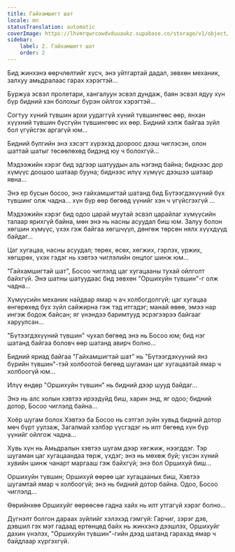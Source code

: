 ```yaml
---
title: Гайхамшигт шат
locale: mn
statusTranslation: automatic
coverImage: https://lhvmrqwrcowdvduuaukz.supabase.co/storage/v1/object/public/strapi-uploads/small_cover-tratado-de-psicologia-revolucionaria.webp-5e15e1cec4e0ebebcde5d7fc7565d8fd.webp
sidebar:
    label: 2. Гайхамшигт шат
    order: 2
---
```

Бид жинхэнэ өөрчлөлтийг хүсч, энэ уйтгартай дадал, зөвхөн механик, залхуу амьдралаас гарах хэрэгтэй...

Буржуа эсвэл пролетари, хангалуун эсвэл дундаж, баян эсвэл ядуу хүн бүр бидний хэн болохыг бүрэн ойлгох хэрэгтэй...

Согтуу хүний түвшин архи уудаггүй хүний түвшингөөс өөр, янхан хүүхний түвшин бүсгүйн түвшингөөс их өөр. Бидний хэлж байгаа зүйл бол үгүйсгэх аргагүй юм...

Бидний бүлгийн энэ хэсэгт хүрэхэд доороос дээш чиглэсэн, олон шаттай шатыг төсөөлөхөд бидэнд юу ч болохгүй...

Мэдээжийн хэрэг бид эдгээр шатуудын аль нэгэнд байна; биднээс дор хүмүүс доошоо шатаар бууна; биднээс илүү хүмүүс дээшээ шатаар явна...

Энэ ер бусын босоо, энэ гайхамшигтай шатанд бид Бүтээгдэхүүний бүх түвшинг олж чадна... хүн бүр өөр бөгөөд үүнийг хэн ч үгүйсгэхгүй ...

Мэдээжийн хэрэг бид одоо царай муутай эсвэл царайлаг хүмүүсийн талаар ярихгүй байна, мөн энэ нь насны асуудал биш юм. Залуу болон хөгшин хүмүүс, үхэх гэж байгаа хөгшчүүл, дөнгөж төрсөн нялх хүүхдүүд байдаг...

Цаг хугацаа, насны асуудал; төрөх, өсөх, хөгжих, гэрлэх, үржих, хөгшрөх, үхэх гэдэг нь хэвтээ чиглэлийн онцлог шинж юм...

"Гайхамшигтай шат", Босоо чиглэлд цаг хугацааны тухай ойлголт байхгүй. Энэ шатны шатуудаас бид зөвхөн "Оршихуйн түвшин"-г олж чадна...

Хүмүүсийн механик найдвар ямар ч ач холбогдолгүй; цаг хугацаа өнгөрөхөд бүх зүйл сайжирна гэж тэд итгэдэг; манай өвөө, эмээ нар ингэж бодож байсан; яг үнэндээ баримтууд эсрэгээрээ байгааг харуулсан...

"Бүтээгдэхүүний түвшин" чухал бөгөөд энэ нь Босоо юм; бид нэг шатанд байгаа боловч өөр шатанд авирч болно...

Бидний яриад байгаа "Гайхамшигтай шат" нь "Бүтээгдэхүүний янз бүрийн түвшин"-тэй холбоотой бөгөөд шугаман цаг хугацаатай ямар ч холбоогүй юм...

Илүү өндөр "Оршихуйн түвшин" нь бидний дээр шууд байдаг...

Энэ нь алс холын хэвтээ ирээдүйд биш, харин энд, яг одоо; бидний дотор, Босоо чиглэлд байна...

Хоёр шугам болох Хэвтээ ба Босоо нь сэтгэл зүйн хувьд бидний дотор мөч бүрт уулзаж, Загалмай хэлбэр үүсгэдэг нь илт бөгөөд хүн бүр үүнийг ойлгож чадна...

Хувь хүн нь Амьдралын хэвтээ шугам дээр хөгжиж, нээгддэг. Тэр шугаман цаг хугацаандаа төрж, үхдэг; энэ нь мөхөж буй; үхсэн хүний хувийн шинж чанарт маргааш гэж байхгүй; энэ бол Оршихуй биш...

Оршихуйн түвшин; Оршихуй өөрөө цаг хугацааных биш, Хэвтээ шугамтай ямар ч холбоогүй; энэ нь бидний дотор байна. Одоо, Босоо чиглэлд...

Өөрийнхөө Оршихуйг өөрөөсөө гадна хайх нь илт утгагүй хэрэг болно...

Дүгнэлт болгон дараах зүйлийг хэлэхэд гэмгүй: Гарчиг, зэрэг дэв, дэвшил гэх мэт гадаад ертөнцөд байх нь жинхэнэ дээшлэх, Оршихуйг дахин үнэлэх, "Оршихуйн түвшин"-гийн дээд шатанд гарахад ямар ч байдлаар хүргэхгүй.

